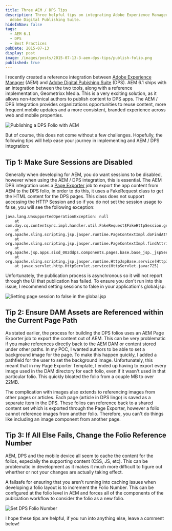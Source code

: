 ```yaml
---
title: Three AEM / DPS Tips
description: Three helpful tips on integrating Adobe Experience Manager and
  Adobe Digital Publishing Suite.
hideInNav: false
tags:
  - AEM 6.1
  - DPS
  - Best Practices
pubDate: 2015-07-13
display: post
image: /images/posts/2015-07-13-3-aem-dps-tips/publish-folio.png
published: true
---
```


I recently created a reference integration between [Adobe Experience Manager](http://www.adobe.com/marketing-cloud/enterprise-content-management.html) (AEM) and [Adobe Digital Pubishing Suite](https://digitalpublishing.acrobat.com/welcome.html) (DPS). AEM 6.1 ships with an integration between the two tools, along with a reference implementation, Geometrixx Media. This is a very exciting solution, as it allows non-technical authors to publish content to DPS apps. The AEM / DPS Integration provides organizations opportunities to reuse content, more frequent mobile updates and a more consistent, branded experience across web and mobile properties.

![Publishing a DPS Folio with AEM](/images/posts/2015-07-13-3-aem-dps-tips/publish-folio.png)

But of course, this does not come without a few challenges. Hopefully, the following tips will help ease your journey in implementing and AEM / DPS integration:

## Tip 1: Make Sure Sessions are Disabled

Generally when developing for AEM, you do want sessions to be disabled, however when using the AEM / DPS integration, this is essential. The AEM DPS integration uses a [Page Exporter](https://docs.adobe.com/docs/en/aem/6-1/administer/content/page-exporter.html) job to export the app content from AEM to the DPS folio, in order to do this, it uses a FakeRequest class to get the HTML content for the DPS pages. This class does not support accessing the HTTP Session and so if you do not set the session usage to false, you will see the following exception:

```
java.lang.UnsupportedOperationException: null
	at com.day.cq.contentsync.impl.handler.util.FakeRequest$FakeHttpSession.getAttribute(FakeRequest.java:64)
	at org.apache.sling.scripting.jsp.jasper.runtime.PageContextImpl.doFindAttribute(PageContextImpl.java:470)
	at org.apache.sling.scripting.jsp.jasper.runtime.PageContextImpl.findAttribute(PageContextImpl.java:455)
	at org.apache.jsp.apps.sixd_002ddps.components.pages.base.base_jsp._jspService(base_jsp.java:132)
	at org.apache.sling.scripting.jsp.jasper.runtime.HttpJspBase.service(HttpJspBase.java:70)
	at javax.servlet.http.HttpServlet.service(HttpServlet.java:725)
```

Unfortunately, the publication process is asynchronous so it will not report through the UI that publication has failed. To ensure you don't run into this issue, I recommend setting sessions to false in your application's global.jsp:

![Setting page session to false in the global.jsp](/images/posts/2015-07-13-3-aem-dps-tips/global.png)

## Tip 2: Ensure DAM Assets are Referenced within the Current Page Path

As stated earlier, the process for building the DPS folios uses an AEM Page Exporter job to export the content out of AEM. This can be very problematic if you make references directly back to the AEM DAM or content stored under other paths. In my POC, I wanted authors to be able to set a background image for the page. To make this happen quickly, I added a pathfield for the user to set the background image. Unfortunately, this meant that in my Page Exporter Template, I ended up having to export every image used in the DAM directory for each folio, even if it wasn't used in that particular folio. This quickly bloated the folio from a couple MB to over 22MB.

The complication with images also extends to referencing images from other pages or articles. Each page (article in DPS lingo) is saved as a separate item in the DPS. These folios can reference back to a shared content set which is exported through the Page Exporter, however a folio cannot reference images from another folio. Therefore, you can't do things like including an image component from another page.

## Tip 3: If All Else Fails, Change the Folio Reference Number

AEM, DPS and the mobile device all seem to cache the content for the folios, especially the supporting content (CSS, JS, etc). This can be problematic in development as it makes it much more difficult to figure out wherther or not your changes are actually taking effect.

A failsafe for ensuring that you aren't running into caching issues when developing a folio layout is to increment the Folio Number. This can be configured at the folio level in AEM and forces all of the components of the publciation workflow to consider the folio as a new folio.

![Set DPS Folio Number](/images/posts/2015-07-13-3-aem-dps-tips/set-folio-number.png)

I hope these tips are helpful, if you run into anything else, leave a comment below!
